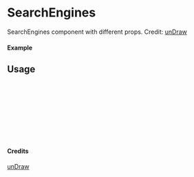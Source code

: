 
<Meta of={SearchEngines} title="unDraw/SearchEngines" />

# SearchEngines

SearchEngines component with different props.
Credit: [unDraw](https://undraw.co/illustrations)

#### Example

<Canvas of={SearchEngines.Primary} />

## Usage

```ts
import { SearchEngines } from "yadl-ui";

const Example = () => {
  return (
      <SearchEngines />
  );
};

export default Example;
```

#### Credits
[unDraw](https://undraw.co/illustrations)
